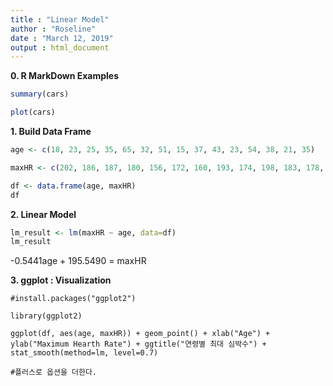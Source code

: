 ```yaml
---
title : "Linear Model"
author : "Roseline"
date : "March 12, 2019"
output : html_document
---
```


<!-- # install.packages("knitr") -->
<!-- # install.packages("rmarkdown") -->

**0. R MarkDown Examples**
```r
summary(cars)
```

```r
plot(cars)
```

**1. Build Data Frame**
```r
age <- c(18, 23, 25, 35, 65, 32, 51, 15, 37, 43, 23, 54, 38, 21, 35)

maxHR <- c(202, 186, 187, 180, 156, 172, 160, 193, 174, 198, 183, 178, 164, 162, 158)

df <- data.frame(age, maxHR)
df

```


**2. Linear Model**
```r
lm_result <- lm(maxHR ~ age, data=df)
lm_result
```

-0.5441age + 195.5490 = maxHR


**3. ggplot : Visualization**
```
#install.packages("ggplot2")

library(ggplot2)

ggplot(df, aes(age, maxHR)) + geom_point() + xlab("Age") + ylab("Maximum Hearth Rate") + ggtitle("연령별 최대 심박수") + stat_smooth(method=lm, level=0.7)

#플러스로 옵션을 더한다.

```

